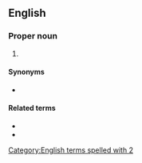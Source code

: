 ==English==

===Proper noun===
{{en-proper noun}}

# {{abbreviation of|en|2 Chronicles}}

====Synonyms====
* {{l|en|2 Chr}}

====Related terms====
* {{l|en|Chron.}}
* {{l|en|1 Chron.}}

[[Category:English terms spelled with 2]]